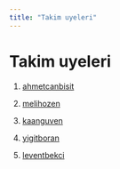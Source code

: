 ```yaml
---
title: "Takim uyeleri"
---
```


# Takim uyeleri

1.  [ahmetcanbisit](/takim/ahmetcanbisit.qmd)

2.  [melihozen](/takim/melihozen.qmd)

3.  [kaanguven](/takim/kaanguven.qmd)

4.  [yigitboran](/takim/yigitboran.qmd)

5.  [leventbekci](/takim/leventbekci.qmd)
